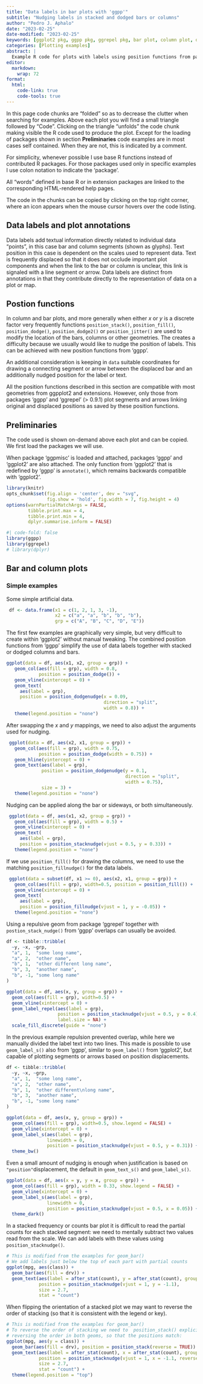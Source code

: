```yaml
---
title: "Data labels in bar plots with 'ggpp'"
subtitle: "Nudging labels in stacked and dodged bars or columns" 
author: "Pedro J. Aphalo"
date: "2023-02-25"
date-modified: "2023-02-25"
keywords: [ggplot2 pkg, ggpp pkg, ggrepel pkg, bar plot, column plot, data labels, plot annotations]
categories: [Plotting examples]
abstract: |
  Example R code for plots with labels using position functions from package [ggpp](https://docs.r4photobiology.info/ggpp) that combine the actions of two separate position functions available in package [ggplot2](https://ggplot2.tidyverse.org/), such as simultaneous use of stack and nudge and dodge and nudge. The examples show how to easily add labels to stacked and dodged bar plots retaining full control of the labels' positioning.
editor: 
  markdown: 
    wrap: 72
format:
  html: 
    code-link: true
    code-tools: true
---
```


::: callout-tip
In this page code chunks are "folded" so as to decrease the clutter when
searching for examples. Above each plot you will find a small triangle
followed by "Code". Clicking on the triangle "unfolds" the code chunk
making visible the R code used to produce the plot. Except for the
loading of packages shown in section **Preliminaries** code examples are
in most cases self contained. When they are not, this is indicated by a
comment.

For simplicity, whenever possible I use base R functions instead of
contributed R packages. For those packages used only in specific
examples I use colon notation to indicate the 'package'.

All "words" defined in base R or in extension packages are linked to the
corresponding HTML-rendered help pages.

The code in the chunks can be copied by clicking on the top right
corner, where an icon appears when the mouse cursor hovers over the code
listing.
:::

## Data labels and plot annotations

Data labels add textual information directly related to individual data
"points", in this case bar and column segments (shown as glyphs). Text position
in this case is dependent on the scales used to represent data. Text is
frequently displaced so that it does not occlude important plot components and
when the link to the bar or column is unclear, this link is signaled with a line
segment or arrow. Data labels are distinct from annotations in that they
contribute directly to the representation of data on a plot or map.

## Postion functions

In column and bar plots, and more generally when either _x_ or _y_ is a discrete
factor very frequently functions `position_stack()`, `position_fill()`, 
`position_dodge()`, `position_dodge2()` or `position_jitter()` are used to
modify the location of the bars, columns or other geometries. The creates a
difficulty because we usually would like to nudge the position of labels. This
can be achieved with new position functions from 'ggpp'.

An additional consideration is keeping in `data` suitable coordinates for
drawing a connecting segment or arrow between the displaced bar and an 
additionally nudged position for the label or text.

All the position functions described in this section are compatible with most
geometries from ggpplot2 and extensions. However, only those from packages
‘ggpp’ and ‘ggrepel’ (> 0.9.1) plot segments and arrows linking original and
displaced positions as saved by these position functions.

## Preliminaries

The code used is shown on-demand above each plot and can be copied. We
first load the packages we will use.

When package 'ggpmisc' is loaded and attached, packages 'ggpp' and
'ggplot2' are also attached. The only function from 'ggplot2' that is
redefined by 'ggpp' is `annotate()`, which remains backwards compatible
with 'ggplot2'.

```r
library(knitr)
opts_chunk$set(fig.align = 'center', dev = "svg",
               fig.show = 'hold', fig.width = 7, fig.height = 4)
options(warnPartialMatchArgs = FALSE,
        tibble.print.max = 4,
        tibble.print.min = 4,
        dplyr.summarise.inform = FALSE)
```

```r
#| code-fold: false
library(ggpp)
library(ggrepel)
# library(dplyr)
```

## Bar and column plots

### Simple examples

Some simple artificial data.

```r
 df <- data.frame(x1 = c(1, 2, 1, 3, -1),
                  x2 = c("a", "a", "b", "b", "b"),
                  grp = c("A", "B", "C", "D", "E"))
```

The first few examples are graphically very simple, but very difficult to create
within 'ggplot2' without manual tweaking. The combined position functions
from 'ggpp' simplify the use of data labels together with stacked or dodged columns
and bars.

```r
ggplot(data = df, aes(x1, x2, group = grp)) +
   geom_col(aes(fill = grp), width = 0.8,
            position = position_dodge()) +
   geom_vline(xintercept = 0) +
   geom_text(
     aes(label = grp),
     position = position_dodgenudge(x = 0.09, 
                                    direction = "split", 
                                    width = 0.8)) +
   theme(legend.position = "none")
```

After swapping the _x_ and _y_ mappings, we need to also adjust the arguments
used for nudging.

```r
 ggplot(data = df, aes(x2, x1, group = grp)) +
   geom_col(aes(fill = grp), width = 0.75,
            position = position_dodge(width = 0.75)) +
   geom_hline(yintercept = 0) +
   geom_text(aes(label = grp),
             position = position_dodgenudge(y = 0.1,
                                            direction = "split",
                                            width = 0.75),
             size = 3) +
   theme(legend.position = "none")
```

Nudging can be applied along the bar or sideways, or both simultaneously.

```r
 ggplot(data = df, aes(x1, x2, group = grp)) +
   geom_col(aes(fill = grp), width = 0.5) +
   geom_vline(xintercept = 0) +
   geom_text(
     aes(label = grp),
     position = position_stacknudge(vjust = 0.5, y = 0.33)) +
   theme(legend.position = "none")
```

If we use `position_fill()` for drawing the columns, we need to use the
matching `position_fillnudge()` for the data labels.

```r
 ggplot(data = subset(df, x1 >= 0), aes(x2, x1, group = grp)) +
   geom_col(aes(fill = grp), width=0.5, position = position_fill()) +
   geom_vline(xintercept = 0) +
   geom_text(
     aes(label = grp),
     position = position_fillnudge(vjust = 1, y = -0.05)) +
   theme(legend.position = "none")
```

Using a repulsive geom from package 'ggrepel' together with `postion_stack_nudge()` from 'ggpp' overlaps can usually be avoided.


```r
df <- tibble::tribble(
  ~y, ~x, ~grp,
  "a", 1,  "some long name",
  "a", 2,  "other name",
  "b", 1,  "other different long name",
  "b", 3,  "another name",
  "b", -1, "some long name"
)

ggplot(data = df, aes(x, y, group = grp)) +
  geom_col(aes(fill = grp), width=0.5) +
  geom_vline(xintercept = 0) +
  geom_label_repel(aes(label = grp),
                   position = position_stacknudge(vjust = 0.5, y = 0.4),
                   label.size = NA) +
  scale_fill_discrete(guide = "none")
```

In the previous example repulsion prevented overlap, while here we manually 
divided the label text into two lines. This made is possible to use `geom_label_s()`
also from 'ggpp', similar to `geom_label()` from 'ggplot2', but capable of plotting
segments or arrows based on position displacements.

```r
df <- tibble::tribble(
  ~y, ~x, ~grp,
  "a", 1,  "some long name",
  "a", 2,  "other name",
  "b", 1,  "other different\nlong name",
  "b", 3,  "another name",
  "b", -1, "some long name"
)

ggplot(data = df, aes(x, y, group = grp)) +
  geom_col(aes(fill = grp), width=0.5, show.legend = FALSE) +
  geom_vline(xintercept = 0) +
  geom_label_s(aes(label = grp),
               linewidth = 0,
               position = position_stacknudge(vjust = 0.5, y = 0.31)) +
  theme_bw()
```

Even a small amount of nudging is enough when justification is based on
`"position"`displacement, the default in `geom_text_s()` and `geom_label_s()`.

```r
ggplot(data = df, aes(x = y, y = x, group = grp)) +
  geom_col(aes(fill = grp), width = 0.33, show.legend = FALSE) +
  geom_vline(xintercept = 0) +
  geom_label_s(aes(label = grp),
               linewidth = 0,
               position = position_stacknudge(vjust = 0.5, x = 0.05)) +
  theme_dark()

```

In a stacked frequency or counts bar plot it is difficult to read the partial
counts for each stacked segment: we need to mentally subtract two values
read from the scale. We can add labels with these values using 
`position_stacknudge()`.

```r
# This is modified from the examples for geom_bar()
# We add labels just below the top of each part with partial counts
ggplot(mpg, aes(class)) + 
  geom_bar(aes(fill = drv)) +
  geom_text(aes(label = after_stat(count), y = after_stat(count), group = drv),
            position = position_stacknudge(vjust = 1, y = -1.1),
            size = 2.7,
            stat = "count")
```

When flipping the orientation of a stacked plot we may want to reverse the order of
stacking (so that it is consistent with the legend or key).

```r
# This is modified from the examples for geom_bar()
# To reverse the order of stacking we need to  position_stack() explicitly
# reversing the order in both geoms, so that the positions match:
ggplot(mpg, aes(y = class)) +
  geom_bar(aes(fill = drv), position = position_stack(reverse = TRUE)) +
  geom_text(aes(label = after_stat(count), x = after_stat(count), group = drv),
            position = position_stacknudge(vjust = 1, x = -1.1, reverse = TRUE),
            size = 2.7,
            stat = "count") +
  theme(legend.position = "top")
```



